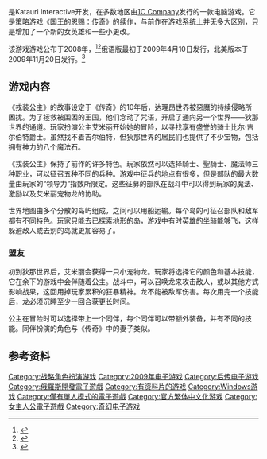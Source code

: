 {{NoteTA
|G1=Games
|G2=Might&Magic
}}
{{Infobox VG
| title          = 国王的恩赐：戎装公主
| image          = 
| caption        = 
| original       = King’s Bounty: Принцесса в доспехах
| english        = King's Bounty: Armored Princess
| official       = {{vgrelease|TW|英雄大帝：女王之刃|nocc=yes}}
| common         = {{vgrelease|CN|国王的恩赐：戎装公主|nocc=yes}}
| developer      = [[Katauri_Interactive|Katauri Interactive]]
| publisher      = {{vgrelease|WW|[[1C_Company|1C Company]]|TW|[[英特卫|英特卫]]}}
| engine         = 
| released       = {{vgrelease|俄罗斯|2009年4月10日|TW|2010年7月26日|NA|2009年11月20日}}
| genre = [[战略角色扮演游戏|战略角色扮演]]
| modes          = [[单人电子游戏|单人]]
| platforms      = [[Microsoft_Windows|Microsoft Windows]]
}}
{{Vgname|国王的恩赐：戎装公主|en=King's Bounty: Armored Princess|cn=国王的恩赐：戎装公主|tw=英雄大帝：女王之刃}}是Katauri Interactive开发，在多数地区由[[1C_Company|1C Company]]发行的一款电脑游戏。它是[[策略游戏|策略游戏]]《[[国王的恩赐：传奇|国王的恩赐：传奇]]》的续作，与前作在游戏系统上并无多大区别，只是增加了一个新的女英雄和一些小更改。

该游戏游戏公布于2008年，<ref>{{cite web | url=http://www.worthplaying.com/article.php?sid=57201 | title=King's Bounty: Armored Princess Announcement | last= | first= | publisher=WorthPlaying | date=2008-11-07 | accessdate=2010-09-22 | archive-date=2011-08-20 | archive-url=https://www.webcitation.org/6149ydQb6?url=http://worthplaying.com/article/2008/11/3/news/56303/ | dead-url=no }}</ref><ref>{{cite web |url=http://www.gamebanshee.com/news/static/EkkVyAuuEpVpOIsMcA.php |title=King's Bounty: Princess in Armor Announced |last= |first= |publisher=GameBanshee |date=2008-11-07 |deadurl=yes |archiveurl=https://web.archive.org/web/20090223080027/http://www.gamebanshee.com/news/static/EkkVyAuuEpVpOIsMcA.php |archivedate=2009-02-23 |accessdate=2010-09-22 }}</ref>俄语版最初于2009年4月10日发行，北美版本于2009年11月20日发行。<ref>{{cite web | url=http://www.1cpublishing.eu/game/king-s-bounty-armored-princess | title=King's Bounty: Princess in Armor Announced, English Version | last= | first= | publisher=IC Company | date=2009-10-31 | accessdate=2010-09-22 | archive-date=2010-10-05 | archive-url=https://web.archive.org/web/20101005062944/http://www.1cpublishing.eu/game/king-s-bounty-armored-princess | dead-url=no }}</ref>

==游戏内容==
《戎装公主》的故事设定于《传奇》的10年后，达理昂世界被惡魔的持续侵略所困扰。为了拯救被围困的王国，他们念动了咒语，开启了通向另一个世界——狄那世界的通道。玩家扮演公主艾米丽开始她的冒险，以寻找享有盛誉的骑士比尔·吉尔伯特爵士。虽然找不着吉尔伯特，但狄那世界的居民们也提供了不少宝物，包括拥有神力的八个魔法石。

《戎装公主》保持了前作的许多特色。玩家依然可以选择騎士、聖騎士、魔法师三种职业，可以征召五种不同的兵种。游戏中征兵的地点有很多，但是部队的最大数量由玩家的“领导力”指数所限定。这些征募的部队在战斗中可以得到玩家的魔法、激励以及艾米丽宠物龙的协助。

世界地图由多个分散的岛屿组成，之间可以用船运输。每个岛的可征召部队和敌军都有不同特色。玩家只能去已探索地形的岛，游戏中有时英雄的坐骑能够飞，这样躲避敌人或去别的岛就更加容易了。

===盟友===
初到狄那世界后，艾米丽会获得一只小宠物龙。玩家将选择它的颜色和基本技能，它在余下的游戏中会伴随着公主。战斗中，可以召唤龙来攻击敌人，或以其他方式影响战果，这回用掉玩家累积的狂暴精神。龙不能被敌军伤害。每次用完一个技能后，龙必须沉睡至少一回合获更长时间。

公主在冒险时可以选择带上一个同伴，每个同伴可以带额外装备，并有不同的技能。同伴扮演的角色与《传奇》中的妻子类似。

==参考资料==
{{reflist|30em}}

{{King's Bounty}}

{{DEFAULTSORT:King's Bounty}}
[[Category:战略角色扮演游戏|Category:战略角色扮演游戏]]
[[Category:2009年电子游戏|Category:2009年电子游戏]]
[[Category:后传电子游戏|Category:后传电子游戏]]
[[Category:俄羅斯開發電子遊戲|Category:俄羅斯開發電子遊戲]]
[[Category:有资料片的游戏|Category:有资料片的游戏]]
[[Category:Windows游戏|Category:Windows游戏]]
[[Category:僅有單人模式的電子遊戲|Category:僅有單人模式的電子遊戲]]
[[Category:官方繁体中文化游戏|Category:官方繁体中文化游戏]]
[[Category:女主人公電子遊戲|Category:女主人公電子遊戲]]
[[Category:奇幻电子游戏|Category:奇幻电子游戏]]